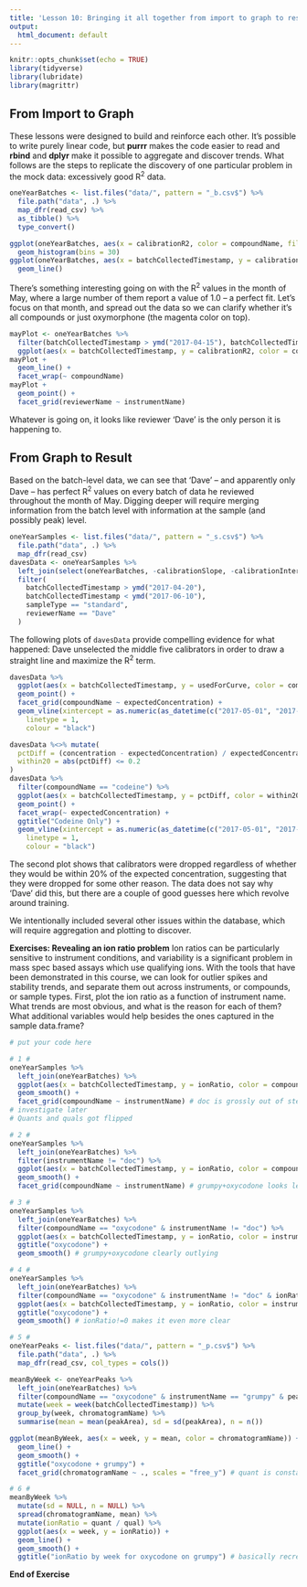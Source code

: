 ```yaml
---
title: 'Lesson 10: Bringing it all together from import to graph to result'
output:
  html_document: default
---
```


```r
knitr::opts_chunk$set(echo = TRUE)
library(tidyverse)
library(lubridate)
library(magrittr)
```

## From Import to Graph

These lessons were designed to build and reinforce each other. It's possible to write purely linear code, but **purrr** makes the code easier to read and **rbind** and **dplyr** make it possible to aggregate and discover trends. What follows are the steps to replicate the discovery of one particular problem in the mock data: excessively good R^2^ data.

```r
oneYearBatches <- list.files("data/", pattern = "_b.csv$") %>%
  file.path("data", .) %>%
  map_dfr(read_csv) %>%
  as_tibble() %>%
  type_convert()
```

```r
ggplot(oneYearBatches, aes(x = calibrationR2, color = compoundName, fill = compoundName)) +
  geom_histogram(bins = 30)
ggplot(oneYearBatches, aes(x = batchCollectedTimestamp, y = calibrationR2, color = compoundName)) +
  geom_line()
```

There's something interesting going on with the R^2^ values in the month of May, where a large number of them report a value of 1.0 -- a perfect fit. Let's focus on that month, and spread out the data so we can clarify whether it's all compounds or just oxymorphone (the magenta color on top).

```r
mayPlot <- oneYearBatches %>%
  filter(batchCollectedTimestamp > ymd("2017-04-15"), batchCollectedTimestamp < ymd("2017-06-15")) %>%
  ggplot(aes(x = batchCollectedTimestamp, y = calibrationR2, color = compoundName))
mayPlot +
  geom_line() +
  facet_wrap(~ compoundName)
mayPlot +
  geom_point() +
  facet_grid(reviewerName ~ instrumentName)
```

Whatever is going on, it looks like reviewer 'Dave' is the only person it is happening to. 

## From Graph to Result

Based on the batch-level data, we can see that 'Dave' -- and apparently only Dave -- has perfect R^2^ values on every batch of data he reviewed throughout the month of May. Digging deeper will require merging information from the batch level with information at the sample (and possibly peak) level. 

```r
oneYearSamples <- list.files("data/", pattern = "_s.csv$") %>%
  file.path("data", .) %>%
  map_dfr(read_csv)
davesData <- oneYearSamples %>%
  left_join(select(oneYearBatches, -calibrationSlope, -calibrationIntercept)) %>%
  filter(
    batchCollectedTimestamp > ymd("2017-04-20"),
    batchCollectedTimestamp < ymd("2017-06-10"),
    sampleType == "standard",
    reviewerName == "Dave"
  )
```

The following plots of `davesData` provide compelling evidence for what happened: Dave unselected the middle five calibrators in order to draw a straight line and maximize the R^2^ term.

```r
davesData %>%
  ggplot(aes(x = batchCollectedTimestamp, y = usedForCurve, color = compoundName)) +
  geom_point() +
  facet_grid(compoundName ~ expectedConcentration) +
  geom_vline(xintercept = as.numeric(as_datetime(c("2017-05-01", "2017-06-01"))),
    linetype = 1,
    colour = "black")

davesData %<>% mutate(
  pctDiff = (concentration - expectedConcentration) / expectedConcentration,
  within20 = abs(pctDiff) <= 0.2
)
davesData %>%
  filter(compoundName == "codeine") %>%
  ggplot(aes(x = batchCollectedTimestamp, y = pctDiff, color = within20)) +
  geom_point() +
  facet_wrap(~ expectedConcentration) +
  ggtitle("Codeine Only") +
  geom_vline(xintercept = as.numeric(as_datetime(c("2017-05-01", "2017-06-01"))), 
    linetype = 1, 
    colour = "black")
```

The second plot shows that calibrators were dropped regardless of whether they would be within 20% of the expected concentration, suggesting that they were dropped for some other reason. The data does not say why 'Dave' did this, but there are a couple of good guesses here which revolve around training.

We intentionally included several other issues within the database, which will require aggregation and plotting to discover.

**Exercises: Revealing an ion ratio problem** 
Ion ratios can be particularly sensitive to instrument conditions, and variability is a significant problem in mass spec based assays which use qualifying ions. With the tools that have been demonstrated in this course, we can look for outlier spikes and stability trends, and separate them out across instruments, or compounds, or sample types. First, plot the ion ratio as a function of instrument name. What trends are most obvious, and what is the reason for each of them? What additional variables would help besides the ones captured in the sample data.frame?


```r

# put your code here

```

```r
# 1 #
oneYearSamples %>%
  left_join(oneYearBatches) %>%
  ggplot(aes(x = batchCollectedTimestamp, y = ionRatio, color = compoundName)) +
  geom_smooth() +
  facet_grid(compoundName ~ instrumentName) # doc is grossly out of step, 
# investigate later
# Quants and quals got flipped

# 2 #
oneYearSamples %>%
  left_join(oneYearBatches) %>%
  filter(instrumentName != "doc") %>%
  ggplot(aes(x = batchCollectedTimestamp, y = ionRatio, color = compoundName)) +
  geom_smooth() +
  facet_grid(compoundName ~ instrumentName) # grumpy+oxycodone looks least like the others

# 3 #
oneYearSamples %>%
  left_join(oneYearBatches) %>%
  filter(compoundName == "oxycodone" & instrumentName != "doc") %>%
  ggplot(aes(x = batchCollectedTimestamp, y = ionRatio, color = instrumentName)) +
  ggtitle("oxycodone") +
  geom_smooth() # grumpy+oxycodone clearly outlying

# 4 #
oneYearSamples %>%
  left_join(oneYearBatches) %>%
  filter(compoundName == "oxycodone" & instrumentName != "doc" & ionRatio > 0) %>%
  ggplot(aes(x = batchCollectedTimestamp, y = ionRatio, color = instrumentName)) +
  ggtitle("oxycodone") +
  geom_smooth() # ionRatio!=0 makes it even more clear

# 5 #
oneYearPeaks <- list.files("data/", pattern = "_p.csv$") %>%
  file.path("data", .) %>%
  map_dfr(read_csv, col_types = cols())

meanByWeek <- oneYearPeaks %>%
  left_join(oneYearBatches) %>%
  filter(compoundName == "oxycodone" & instrumentName == "grumpy" & peakArea > 0) %>%
  mutate(week = week(batchCollectedTimestamp)) %>%
  group_by(week, chromatogramName) %>%
  summarise(mean = mean(peakArea), sd = sd(peakArea), n = n())

ggplot(meanByWeek, aes(x = week, y = mean, color = chromatogramName)) +
  geom_line() +
  geom_smooth() +
  ggtitle("oxycodone + grumpy") +
  facet_grid(chromatogramName ~ ., scales = "free_y") # quant is constant, qual drops

# 6 #
meanByWeek %>%
  mutate(sd = NULL, n = NULL) %>%
  spread(chromatogramName, mean) %>%
  mutate(ionRatio = quant / qual) %>%
  ggplot(aes(x = week, y = ionRatio)) +
  geom_line() +
  geom_smooth() +
  ggtitle("ionRatio by week for oxycodone on grumpy") # basically recreate step 4
```

**End of Exercise**